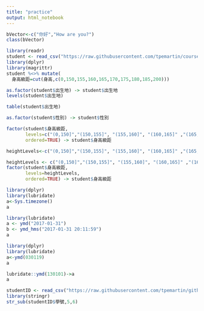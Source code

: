 ```yaml
---
title: "practice"
output: html_notebook
---
```


```r
bVector<-c("你好","How are you?")
class(bVector)
```

```r
library(readr)
student <- read_csv("https://raw.githubusercontent.com/tpemartin/course-107-1-programming-for-data-science/master/data/student.csv")
library(dplyr)
library(magrittr)
student %<>% mutate(
  身高級距=cut(身高,c(0,150,155,160,165,170,175,180,185,200)))
```

```r
as.factor(student$出生地) -> student$出生地
levels(student$出生地)
```
```r
table(student$出生地)
```

```r
as.factor(student$性別) -> student$性別
```
```r
factor(student$身高級距,
       levels=c("(0,150]","(150,155]", "(155,160]", "(160,165]" ,"(165,170]", "(170,175]" ,"(175,180]" ,"(180,185]", "(185,200]"),
       ordered=TRUE) -> student$身高級距

```
```r
heightLevels<-c("(0,150]","(150,155]", "(155,160]", "(160,165]" ,"(165,170]", "(170,175]" ,"(175,180]" ,"(180,185]", "(185,200]")->heightLevels
```
```r
heightLevels <- c("(0,150]","(150,155]", "(155,160]", "(160,165]" ,"(165,170]", "(170,175]" ,"(175,180]" ,"(180,185]", "(185,200]")
factor(student$身高級距,
       levels=heightLevels,
       ordered=TRUE) -> student$身高級距
```
```r
library(dplyr)
library(lubridate)
a<-Sys.timezone()
a
```

```r
library(lubridate)
a <- ymd("2017-01-31") 
b <- ymd_hms("2017-01-31 20:11:59")
a
```
```r
library(dplyr)
library(lubridate)
a<-ymd(030119)
a
```
```r
lubridate::ymd(130101)->a
a
```

```r
studentID <- read_csv("https://raw.githubusercontent.com/tpemartin/github-data/master/studentID.csv")
library(stringr)
str_sub(studentID$學號,5,6)
```
```r

```

